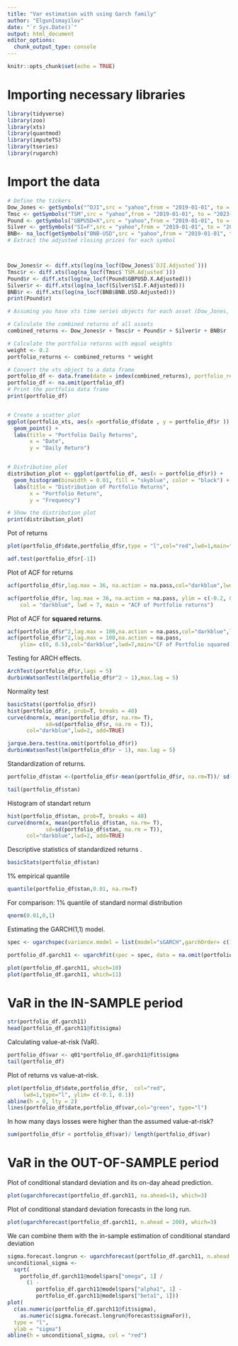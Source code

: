 ```yaml
---
title: "Var estimation with using Garch family"
author: "ElgunIsmayilov"
date: "`r Sys.Date()`"
output: html_document
editor_options: 
  chunk_output_type: console
---
```


```r
knitr::opts_chunk$set(echo = TRUE)
```
# Importing necessary libraries
```r
library(tidyverse)
library(zoo)
library(xts)
library(quantmod)
library(imputeTS)
library(tseries)
library(rugarch)
```

# Import the data

```r
# Define the tickers
Dow_Jones <- getSymbols("^DJI",src = "yahoo",from = "2019-01-01", to = "2023-01-01",auto.assign = FALSE)
Tmsc <- getSymbols("TSM",src = "yahoo",from = "2019-01-01", to = "2023-01-01",auto.assign = FALSE)
Pound <- getSymbols("GBPUSD=X",src = "yahoo",from = "2019-01-01", to = "2023-01-01",auto.assign = FALSE)
Silver <- getSymbols("SI=F",src = "yahoo",from = "2019-01-01", to = "2023-01-01",auto.assign = FALSE)
BNB<- na_locf(getSymbols("BNB-USD",src = "yahoo",from = "2019-01-01", to = "2023-01-01",auto.assign = FALSE))
# Extract the adjusted closing prices for each symbol




```

```r
Dow_Jones$r <- diff.xts(log(na_locf(Dow_Jones$`DJI.Adjusted`)))
Tmsc$r <- diff.xts(log(na_locf(Tmsc$`TSM.Adjusted`)))
Pound$r <- diff.xts(log(na_locf(Pound$GBPUSD.X.Adjusted)))
Silver$r <- diff.xts(log(na_locf(Silver$SI.F.Adjusted)))
BNB$r <- diff.xts(log(na_locf(BNB$BNB.USD.Adjusted)))
print(Pound$r)
```





```r

# Assuming you have xts time series objects for each asset (Dow_Jones, Tmsc, Pound, Silver, BNB)

# Calculate the combined returns of all assets
combined_returns <- Dow_Jones$r + Tmsc$r + Pound$r + Silver$r + BNB$r

# Calculate the portfolio returns with equal weights
weight <- 0.2
portfolio_returns <- combined_returns * weight

# Convert the xts object to a data frame
portfolio_df <- data.frame(date = index(combined_returns), portfolio_returns = coredata(portfolio_returns))
portfolio_df <- na.omit(portfolio_df)
# Print the portfolio data frame
print(portfolio_df)



```








```r



# Create a scatter plot
ggplot(portfolio_xts, aes(x =portfolio_df$date , y = portfolio_df$r )) +
  geom_point() +
  labs(title = "Portfolio Daily Returns",
       x = "Date",
       y = "Daily Return")



```

```r
# Distribution plot
distribution_plot <- ggplot(portfolio_df, aes(x = portfolio_df$r)) +
  geom_histogram(binwidth = 0.01, fill = "skyblue", color = "black") +
  labs(title = "Distribution of Portfolio Returns",
       x = "Portfolio Return",
       y = "Frequency")

# Show the distribution plot
print(distribution_plot)


```
Pot of returns
```r
plot(portfolio_df$date,portfolio_df$r,type = "l",col="red",lwd=1,main="Return of Portfolio")
```

```r

adf.test(portfolio_df$r[-1])
```


Plot of ACF for returns 
```r
acf(portfolio_df$r,lag.max = 36, na.action = na.pass,col="darkblue",lwd=7,main="ACF of Portfolio returns")

acf(portfolio_df$r, lag.max = 36, na.action = na.pass, ylim = c(-0.2, 0.2),
    col = "darkblue", lwd = 7, main = "ACF of Portfolio returns")
```
Plot of ACF for **squared returns**.
```r
acf(portfolio_df$r^2,lag.max = 100,na.action = na.pass,col="darkblue",lwd=7,main="ACF of Portfolio squared returns")
acf(portfolio_df$r^2,lag.max = 100,na.action = na.pass,
    ylim= c(0, 0.5),col="darkblue",lwd=7,main="CF of Portfolio squared returns")

```
Testing for ARCH effects.
```r
ArchTest(portfolio_df$r,lags = 5)
durbinWatsonTest(lm(portfolio_df$r^2 ~ 1),max.lag = 5)


```

Normality test
```r
basicStats((portfolio_df$r))
hist(portfolio_df$r, prob=T, breaks = 40)
curve(dnorm(x, mean(portfolio_df$r, na.rm= T),
            sd=sd(portfolio_df$r, na.rm = T)),
      col="darkblue",lwd=2, add=TRUE)

jarque.bera.test(na.omit(portfolio_df$r))
durbinWatsonTest(lm(portfolio_df$r ~ 1), max.lag = 5)


```

Standardization of returns.

```r
portfolio_df$stan <-(portfolio_df$r-mean(portfolio_df$r, na.rm=T))/ sd(portfolio_df$r, na.rm = T)

tail(portfolio_df$stan)

```
Histogram of standart return
```r
hist(portfolio_df$stan, prob=T, breaks = 40)
curve(dnorm(x, mean(portfolio_df$stan, na.rm= T),
            sd=sd(portfolio_df$stan, na.rm = T)),
      col="darkblue",lwd=2, add=TRUE)

```
Descriptive statistics of standardized returns .
```r
basicStats(portfolio_df$stan)

```
1% empirical quantile

```r
quantile(portfolio_df$stan,0.01, na.rm=T)

```
For comparison: 1% quantile of standard normal distribution
```r
qnorm(0.01,0,1)

```
Estimating the GARCH(1,1) model.

```r
spec <- ugarchspec(variance.model = list(model="sGARCH",garchOrder= c(1,1)),mean.model = list(armaOrder = c(0,0), include.mean= T),distribution.model = "norm")

portfolio_df.garch11 <- ugarchfit(spec = spec, data = na.omit(portfolio_df$r))

```

```r
plot(portfolio_df.garch11, which=10)
plot(portfolio_df.garch11, which=11)
```
# VaR in the IN-SAMPLE period
```r
str(portfolio_df.garch11)
head(portfolio_df.garch11@fit$sigma)

```
Calculating value-at-risk (VaR).
```r
portfolio_df$var <- q01*portfolio_df.garch11@fit$sigma
tail(portfolio_df)

```
Plot of returns vs value-at-risk.

```r
plot(portfolio_df$date,portfolio_df$r,  col="red", 
     lwd=1,type="l", ylim= c(-0.1, 0.1))
abline(h = 0, lty = 2)
lines(portfolio_df$date,portfolio_df$var,col="green", type="l")

```

In how many days losses were higher than the assumed value-at-risk?

```r
sum(portfolio_df$r < portfolio_df$var)/ length(portfolio_df$var)

```

# VaR in the OUT-OF-SAMPLE period
Plot of conditional standard deviation and its on-day ahead prediction.
```r
plot(ugarchforecast(portfolio_df.garch11, na.ahead=1), which=3)

```
Plot of conditional standard deviation forecasts in the long run.
```r
plot(ugarchforecast(portfolio_df.garch11, n.ahead = 200), which=3)

```

We can combine them with the in-sample estimation of conditional standard deviation

```r
sigma.forecast.longrun <- ugarchforecast(portfolio_df.garch11, n.ahead = 500)
unconditional_sigma <- 
  sqrt(
    portfolio_df.garch11@model$pars["omega", 1] / 
      (1 - 
         portfolio_df.garch11@model$pars["alpha1", 1] -
         portfolio_df.garch11@model$pars["beta1", 1]))
plot(
  c(as.numeric(portfolio_df.garch11@fit$sigma),
    as.numeric(sigma.forecast.longrun@forecast$sigmaFor)),
  type = "l",
  ylab = "sigma")
abline(h = unconditional_sigma, col = "red")

```